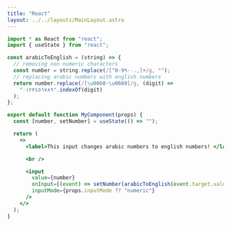 ```yaml
---
title: "React"
layout: ../../layouts/MainLayout.astro
---
```




```jsx
import * as React from "react";
import { useState } from "react";

const arabicToEnglish = (string) => {
  // removing non numeric characters
  const number = string.replace(/[^0-9٠-٩.,]+/g, "");
  // replacing arabic numbers with english numbers
  return number.replace(/[\u0660-\u0669]/g, (digit) =>
    "٠١٢٣٤٥٦٧٨٩".indexOf(digit)
  );
};

export default function MyComponent(props) {
  const [number, setNumber] = useState(() => "");

  return (
    <>
      <label>This input changes arabic numbers to english numbers! </label>

      <br />

      <input
        value={number}
        onInput={(event) => setNumber(arabicToEnglish(event.target.value))}
        inputMode={props.inputMode ?? "numeric"}
      />
    </>
  );
}
```


<ReactInput client:visible/>
